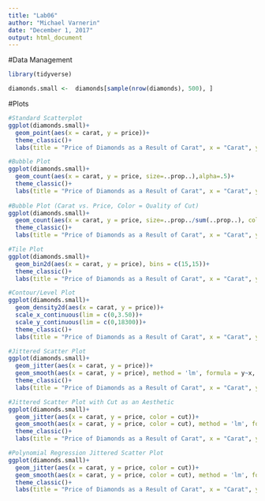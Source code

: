 ---
title: "Lab06"
author: "Michael Varnerin"
date: "December 1, 2017"
output: html_document
---

#Data Management
```{r data_management}
library(tidyverse)

diamonds.small <-  diamonds[sample(nrow(diamonds), 500), ]
```

#Plots
```{r plots}
#Standard Scatterplot
ggplot(diamonds.small)+
  geom_point(aes(x = carat, y = price))+
  theme_classic()+
  labs(title = "Price of Diamonds as a Result of Carat", x = "Carat", y = "Price")

#Bubble Plot
ggplot(diamonds.small)+
  geom_count(aes(x = carat, y = price, size=..prop..),alpha=.5)+
  theme_classic()+
  labs(title = "Price of Diamonds as a Result of Carat", x = "Carat", y = "Price")
  
#Bubble Plot (Carat vs. Price, Color = Quality of Cut)
ggplot(diamonds.small)+
  geom_count(aes(x = carat, y = price, size=..prop../sum(..prop..), color = cut),alpha=.5)+
  theme_classic()+
  labs(title = "Price of Diamonds as a Result of Carat", x = "Carat", y = "Price")

#Tile Plot
ggplot(diamonds.small)+
  geom_bin2d(aes(x = carat, y = price), bins = c(15,15))+
  theme_classic()+
  labs(title = "Price of Diamonds as a Result of Carat", x = "Carat", y = "Price")

#Contour/Level Plot
ggplot(diamonds.small)+
  geom_density2d(aes(x = carat, y = price))+
  scale_x_continuous(lim = c(0,3.50))+
  scale_y_continuous(lim = c(0,18300))+
  theme_classic()+
  labs(title = "Price of Diamonds as a Result of Carat", x = "Carat", y = "Price")

#Jittered Scatter Plot
ggplot(diamonds.small)+
  geom_jitter(aes(x = carat, y = price))+
  geom_smooth(aes(x = carat, y = price), method = 'lm', formula = y~x, se = .95)+
  theme_classic()+
  labs(title = "Price of Diamonds as a Result of Carat", x = "Carat", y = "Price")

#Jittered Scatter Plot with Cut as an Aesthetic
ggplot(diamonds.small)+
  geom_jitter(aes(x = carat, y = price, color = cut))+
  geom_smooth(aes(x = carat, y = price, color = cut), method = 'lm', formula = y~x, se = .67)+
  theme_classic()+
  labs(title = "Price of Diamonds as a Result of Carat", x = "Carat", y = "Price")

#Polynomial Regression Jittered Scatter Plot
ggplot(diamonds.small)+
  geom_jitter(aes(x = carat, y = price, color = cut))+
  geom_smooth(aes(x = carat, y = price, color = cut), method = 'lm', formula = y~poly(x,2), se = .67)+
  theme_classic()+
  labs(title = "Price of Diamonds as a Result of Carat", x = "Carat", y = "Price")
```